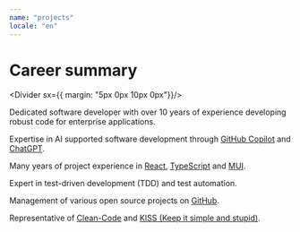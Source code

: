 ```yaml
---
name: "projects"
locale: "en"
---
```



# Career summary

<Divider sx={{ margin: "5px 0px 10px 0px"}}/>

Dedicated software developer with over 10 years of experience developing robust code for enterprise applications.

Expertise in AI supported software development through [GitHub Copilot](https://github.com/features/copilot) and [ChatGPT](https://chat.openai.com/).

Many years of project experience in [React](https://react.dev/), [TypeScript](https://www.typescriptlang.org/) and [MUI](https://mui.com/).

Expert in test-driven development (TDD) and test automation.

Management of various <Link href="#openSource" underline="none">open source projects</Link> on [GitHub](http://github.com/firsttris).

Representative of [Clean-Code](https://gist.github.com/wojteklu/73c6914cc446146b8b533c0988cf8d29) and [KISS (Keep it simple and stupid)](https://wiki.archlinux.de/title/KISS-Prinzip).